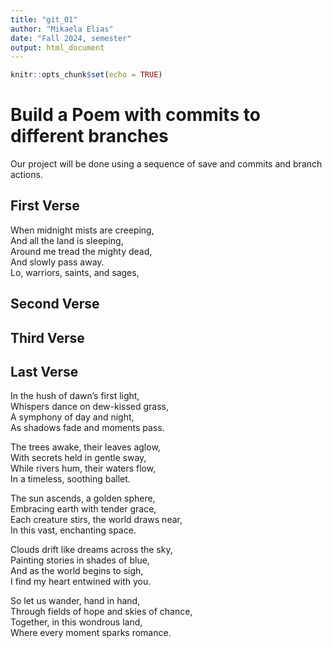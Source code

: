 ```yaml
---
title: "git_01"
author: "Mikaela Elias"
date: "Fall 2024, semester"
output: html_document
---
```


```r
knitr::opts_chunk$set(echo = TRUE)
```
# Build a Poem with commits to different branches
Our project will be done using a sequence of save and commits and branch actions.
<!-- Do not modify or change any text in "!--" bracketed areas such as this --- these are instructions to
you, if you change any of this the git program will notice it and compromise your git merging strategy !-->

## First Verse 
<!--Put the first five lines of a poem by Lewis Carrol in this section!-->

When midnight mists are creeping,      
And all the land is sleeping,      
Around me tread the mighty dead,      
And slowly pass away.      
Lo, warriors, saints, and sages,      
      
## Second Verse
<!--Put the first five lines of a poem by Robert Frost here!-->

## Third Verse
<!--Put the first two verses of The Walrus and the Carpenter here!-->

## Last Verse
<!--Put a short poem you created using chatGPT of 20 to 30 lines,here!-->

In the hush of dawn's first light,       
Whispers dance on dew-kissed grass,      
A symphony of day and night,       
As shadows fade and moments pass.       
       
The trees awake, their leaves aglow,        
With secrets held in gentle sway,        
While rivers hum, their waters flow,       
In a timeless, soothing ballet.       
        
The sun ascends, a golden sphere,          
Embracing earth with tender grace,        
Each creature stirs, the world draws near,       
In this vast, enchanting space.        
       
Clouds drift like dreams across the sky,       
Painting stories in shades of blue,         
And as the world begins to sigh,         
I find my heart entwined with you.        
        
So let us wander, hand in hand,       
Through fields of hope and skies of chance,        
Together, in this wondrous land,        
Where every moment sparks romance.         
         
